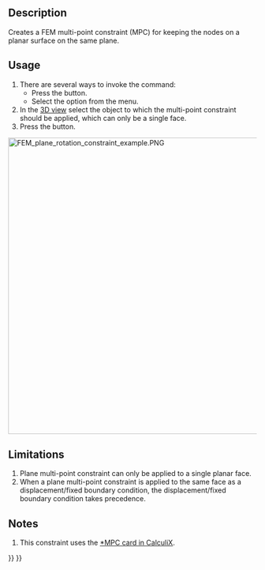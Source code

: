 <languages/>

{{Docnav
|[[FEM_ConstraintFlowVelocity|Constraint flow velocity]]
|[[FEM_ConstraintSectionPrint|Constraint section print]]
|[[FEM_Workbench|FEM]]
|IconL=FEM_ConstraintFlowVelocity.svg
|IconR=FEM_ConstraintSectionPrint.svg
|IconC=Workbench_FEM.svg
}}

{{GuiCommandContainer|
{{GuiCommand
|Name=FEM ConstraintPlaneRotation
|MenuLocation=Model → Geometrical analysis features → Plane multi-point constraint
|Workbenches=[[FEM_Workbench|FEM]]
|SeeAlso=[[FEM_ConstraintTransform|FEM Constraint transform]]
}}
{{GuiCommandFemInfo
|Solvers=CalculiX
}}
}}

==Description==

Creates a FEM multi-point constraint (MPC) for keeping the nodes on a planar surface on the same plane.

==Usage==

# There are several ways to invoke the command:
#* Press the {{Button|[[Image:FEM_ConstraintPlaneRotation.svg|16px]] [[FEM_ConstraintPlaneRotation|Plane multi-point constraint]]}} button.
#* Select the {{MenuCommand|Model → Geometrical analysis features → [[Image:FEM_ConstraintPlaneRotation.svg|16px]] Plane multi-point constraint}} option from the menu.
# In the [[3D_view|3D view]] select the object to which the multi-point constraint should be applied, which can only be a single face.
# Press the {{Button|Add}} button.

[[Image:FEM_plane_rotation_constraint_example.PNG|600px]]
{{Caption|Example of plane multi-point constraint use. Both simply-supported beams are subjected to the same force but the bottom one has plane MPC applied to the green segment of the top face. This forces the nodes there to stay on the same plane and changes the deformation (here scaled).}}

==Limitations==

# Plane multi-point constraint can only be applied to a single planar face.
# When a plane multi-point constraint is applied to the same face as a displacement/fixed boundary condition, the displacement/fixed boundary condition takes precedence.

==Notes==

# This constraint uses the [http://web.mit.edu/calculix_v2.7/CalculiX/ccx_2.7/doc/ccx/node220.html *MPC card in CalculiX].


{{Docnav
|[[FEM_ConstraintFlowVelocity|Constraint flow velocity]]
|[[FEM_ConstraintSectionPrint|Constraint section print]]
|[[FEM_Workbench|FEM]]
|IconL=FEM_ConstraintFlowVelocity.svg
|IconR=FEM_ConstraintSectionPrint.svg
|IconC=Workbench_FEM.svg
}}

{{FEM_Tools_navi{{#translation:}}}}
{{Userdocnavi{{#translation:}}}}